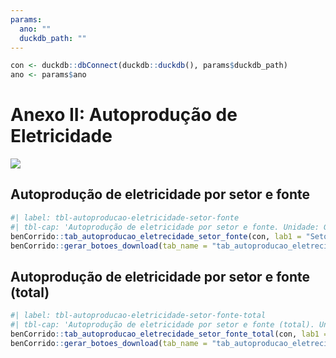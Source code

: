 ```yaml
---
params:
  ano: ""
  duckdb_path: ""
---
```


```r
con <- duckdb::dbConnect(duckdb::duckdb(), params$duckdb_path)
ano <- params$ano
```

# Anexo II: Autoprodução de Eletricidade {-}

![](../img/capas/imagem_cap_anexo.png)

## Autoprodução de eletricidade por setor e fonte 

```r
#| label: tbl-autoproducao-eletricidade-setor-fonte
#| tbl-cap: 'Autoprodução de eletricidade por setor e fonte. Unidade: GWh.'
benCorrido::tab_autoproducao_eletrecidade_setor_fonte(con, lab1 = "Setor", lab2 = "")
benCorrido::gerar_botoes_download(tab_name = "tab_autoproducao_eletrecidade_setor_fonte")
```

## Autoprodução de eletricidade por setor e fonte (total)

```r
#| label: tbl-autoproducao-eletricidade-setor-fonte-total
#| tbl-cap: 'Autoprodução de eletricidade por setor e fonte (total). Unidade: GWh.'
benCorrido::tab_autoproducao_eletrecidade_setor_fonte_total(con, lab1 = "Setor", lab2 = "")
benCorrido::gerar_botoes_download(tab_name = "tab_autoproducao_eletrecidade_setor_fonte_total", matriz = FALSE)
```